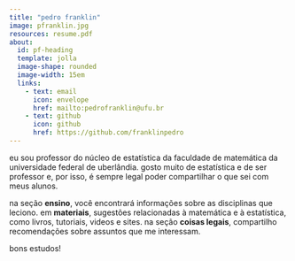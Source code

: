 ```yaml
---
title: "pedro franklin"
image: pfranklin.jpg
resources: resume.pdf
about:
  id: pf-heading
  template: jolla
  image-shape: rounded
  image-width: 15em
  links: 
    - text: email
      icon: envelope
      href: mailto:pedrofranklin@ufu.br
    - text: github
      icon: github
      href: https://github.com/franklinpedro
---
```


:::{#pf-heading}

eu sou professor do núcleo de estatística da faculdade de matemática da universidade federal de uberlândia. gosto muito de estatística e de ser professor e, por isso, é sempre legal poder compartilhar o que sei com meus alunos.

na seção **ensino**, você encontrará informações sobre as disciplinas que leciono. em **materiais**, sugestões relacionadas à matemática e à estatística, como livros, tutoriais, videos e sites. na seção **coisas legais**, compartilho recomendações sobre assuntos que me interessam.

bons estudos!

:::